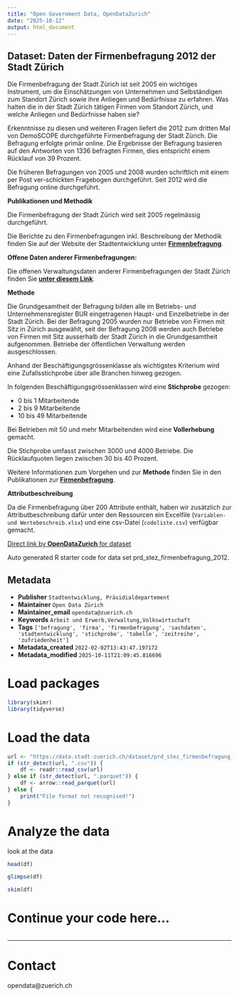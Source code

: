 ```yaml
---
title: "Open Government Data, OpenDataZurich"
date: "2025-10-12"
output: html_document
---
```


## Dataset: Daten der Firmenbefragung 2012 der Stadt Zürich

Die Firmenbefragung der Stadt Zürich ist seit 2005 ein wichtiges Instrument, um die Einschätzungen von Unternehmen und Selbständigen zum Standort Zürich sowie ihre Anliegen und Bedürfnisse zu erfahren. Was halten die in der Stadt Zürich tätigen Firmen vom Standort Zürich, und welche Anliegen und Bedürfnisse haben sie?

Erkenntnisse zu diesen und weiteren Fragen liefert die 2012 zum dritten Mal von DemoSCOPE durchgeführte Firmenbefragung der Stadt Zürich. Die Befragung erfolgte primär online. Die Ergebnisse der Befragung basieren auf den Antworten von 1336 befragten Firmen, dies entspricht einem Rücklauf von 39 Prozent.

Die früheren Befragungen von 2005 und 2008 wurden schriftlich mit einem per Post ver-schickten Fragebogen durchgeführt. Seit 2012 wird die Befragung online durchgeführt.


**Publikationen und Methodik**

Die Firmenbefragung der Stadt Zürich wird seit 2005 regelmässig durchgeführt. 

Die Berichte zu den Firmenbefragungen inkl. Beschreibung der Methodik finden Sie auf der Website der Stadtentwicklung unter [**Firmenbefragung**](https://www.stadt-zuerich.ch/firmenbefragung).

[]()

**Offene Daten anderer Firmenbefragungen:**

Die offenen Verwaltungsdaten anderer Firmenbefragungen der Stadt Zürich finden Sie [**unter diesem Link**](https://data.stadt-zuerich.ch/dataset?tags=firmenbefragung).

[]()

**Methode**

Die Grundgesamtheit der Befragung bilden alle im Betriebs- und Unternehmensregister BUR eingetragenen Haupt- und Einzelbetriebe in der Stadt Zürich. Bei der Befragung 2005 wurden nur Betriebe von Firmen mit Sitz in Zürich ausgewählt, seit der Befragung 2008 werden auch Betriebe von Firmen mit Sitz ausserhalb der Stadt Zürich in die Grundgesamtheit aufgenommen. Betriebe der öffentlichen Verwaltung werden ausgeschlossen. 

Anhand der Beschäftigungsgrössenklasse als wichtigstes Kriterium wird eine Zufallsstichprobe über alle Branchen hinweg gezogen. 

In folgenden Beschäftigungsgrössenklassen wird eine **Stichprobe** gezogen:

- 0 bis 1 Mitarbeitende
- 2 bis 9 Mitarbeitende
- 10 bis 49 Mitarbeitende

Bei Betrieben mit 50 und mehr Mitarbeitenden wird eine **Vollerhebung** gemacht. 

Die Stichprobe umfasst zwischen 3000 und 4000 Betriebe. Die Rücklaufquoten liegen zwischen 30 bis 40 Prozent.

Weitere Informationen zum Vorgehen und zur **Methode** finden Sie in den Publikationen zur [**Firmenbefragung**](https://www.stadt-zuerich.ch/firmenbefragung).

[]()

**Attributbeschreibung**

Da die Firmenbefragung über 200 Attribute enthält, haben wir zusätzlich zur Attributbeschreibung dafür unter den Ressourcen ein Excelfile (`Variablen- und Wertebeschreib.xlsx`) und eine csv-Datei (`codeliste.csv`) verfügbar gemacht.  




[]()



[Direct link by **OpenDataZurich** for dataset](https://data.stadt-zuerich.ch/dataset/prd_stez_firmenbefragung_2012)

Auto generated R starter code for data set prd_stez_firmenbefragung_2012.

## Metadata

- **Publisher** `Stadtentwicklung, Präsidialdepartement`
- **Maintainer** `Open Data Zürich`
- **Maintainer_email** `opendata@zuerich.ch`
- **Keywords** `Arbeit und Erwerb,Ver­walt­ung,​​Volks​­wirt​­schaft`
- **Tags** `['befragung', 'firma', 'firmenbefragung', 'sachdaten', 'stadtentwicklung', 'stichprobe', 'tabelle', 'zeitreihe', 'zufriedenheit']`
- **Metadata_created** `2022-02-02T13:43:47.197172`
- **Metadata_modified** `2025-10-11T21:09:45.816696`


# Load packages

```r
library(skimr)
library(tidyverse)
```

# Load the data

```r
url <- "https://data.stadt-zuerich.ch/dataset/prd_stez_firmenbefragung_2012/download/codeliste_2012.csv"
if (str_detect(url, ".csv")) {
    df <- readr::read_csv(url)
} else if (str_detect(url, ".parquet")) {
    df <- arrow::read_parquet(url)
} else {
    print("File format not recognised!")
}
```

# Analyze the data

look at the data
```r
head(df)
```

```r
glimpse(df)
```

```r
skim(df)
```

# Continue your code here...

```r

```

------------------------------------------------------------------------

# Contact

opendata@zuerich.ch
